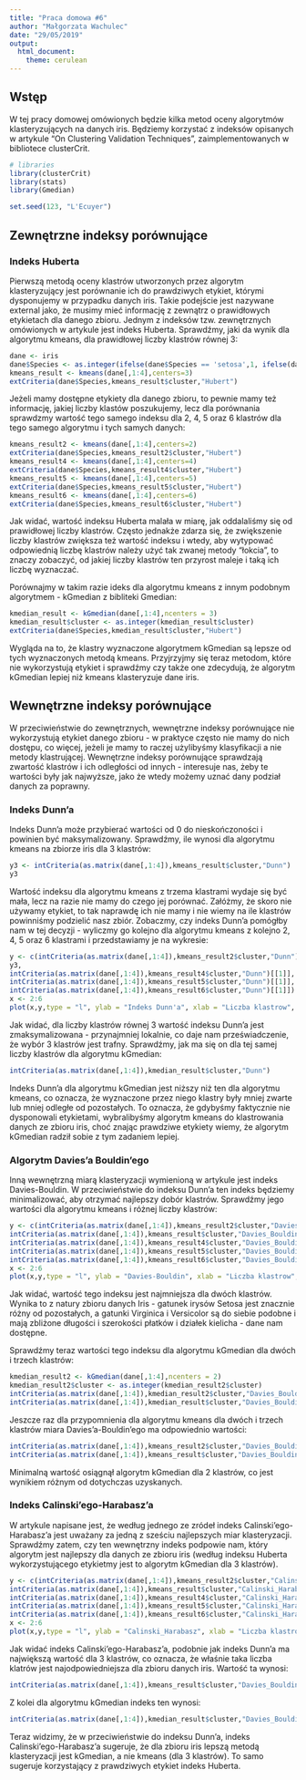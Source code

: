 ```yaml
---
title: "Praca domowa #6"
author: "Małgorzata Wachulec"
date: "29/05/2019"
output: 
  html_document:
    theme: cerulean
---
```


## Wstęp 

W tej pracy domowej omówionych będzie kilka metod oceny algorytmów klasteryzujących na danych iris. Będziemy korzystać z indeksów opisanych w artykule "On Clustering Validation Techniques", zaimplementowanych w bibliotece clusterCrit.

```r
# libraries
library(clusterCrit)
library(stats)
library(Gmedian)

set.seed(123, "L'Ecuyer")
```

## Zewnętrzne indeksy porównujące

### Indeks Huberta

Pierwszą metodą oceny klastrów utworzonych przez algorytm klasteryzujący jest porównanie ich do prawdziwych etykiet, którymi dysponujemy w przypadku danych iris. Takie podejście jest nazywane external jako, że musimy mieć informację z zewnątrz o prawidłowych etykietach dla danego zbioru. Jednym z indeksów tzw. zewnętrznych omówionych w artykule jest indeks Huberta. Sprawdźmy, jaki da wynik dla algorytmu kmeans, dla prawidłowej liczby klastrów równej 3:

```r
dane <- iris
dane$Species <- as.integer(ifelse(dane$Species == 'setosa',1, ifelse(dane$Species == 'versicolor', 2,3)))
kmeans_result <- kmeans(dane[,1:4],centers=3)
extCriteria(dane$Species,kmeans_result$cluster,"Hubert")
```

Jeżeli mamy dostępne etykiety dla danego zbioru, to pewnie mamy też informację, jakiej liczby klastów poszukujemy, lecz dla porównania sprawdzmy wartość tego samego indeksu dla 2, 4, 5 oraz 6 klastrów dla tego samego algorytmu i tych samych danych:

```r
kmeans_result2 <- kmeans(dane[,1:4],centers=2)
extCriteria(dane$Species,kmeans_result2$cluster,"Hubert")
kmeans_result4 <- kmeans(dane[,1:4],centers=4)
extCriteria(dane$Species,kmeans_result4$cluster,"Hubert")
kmeans_result5 <- kmeans(dane[,1:4],centers=5)
extCriteria(dane$Species,kmeans_result5$cluster,"Hubert")
kmeans_result6 <- kmeans(dane[,1:4],centers=6)
extCriteria(dane$Species,kmeans_result6$cluster,"Hubert")
```

Jak widać, wartość indeksu Huberta malała w miarę, jak oddalaliśmy się od prawidłowej liczby klastrów. Często jednakże zdarza się, że zwiększenie liczby klastrów zwiększa też wartość indeksu i wtedy, aby wytypować odpowiednią liczbę klastrów należy użyć tak zwanej metody "łokcia", to znaczy zobaczyć, od jakiej liczby klastrów ten przyrost maleje i taką ich liczbę wyznaczać.

Porównajmy w takim razie ideks dla algorytmu kmeans z innym podobnym algorytmem - kGmedian z bibliteki Gmedian:

```r
kmedian_result <- kGmedian(dane[,1:4],ncenters = 3)
kmedian_result$cluster <- as.integer(kmedian_result$cluster)
extCriteria(dane$Species,kmedian_result$cluster,"Hubert")
```

Wygląda na to, że klastry wyznaczone algorytmem kGmedian są lepsze od tych wyznaczonych metodą kmeans. Przyjrzyjmy się teraz metodom, które nie wykorzystują etykiet i sprawdźmy czy także one zdecydują, że algorytm kGmedian lepiej niż kmeans klasteryzuje dane iris.

## Wewnętrzne indeksy porównujące

W przeciwieństwie do zewnętrznych, wewnętrzne indeksy porównujące nie wykorzystują etykiet danego zbioru - w praktyce często nie mamy do nich dostępu, co więcej, jeżeli je mamy to raczej użylibyśmy klasyfikacji a nie metody klastrującej. Wewnętrzne indeksy porównujące sprawdzają zwartość klastrów i ich odległości od innych - interesuje nas, żeby te wartości były jak najwyższe, jako że wtedy możemy uznać dany podział danych za poprawny.

### Indeks Dunn'a

Indeks Dunn'a może przybierać wartości od 0 do nieskończoności i powinien być maksymalizowany. Sprawdźmy, ile wynosi dla algorytmu kmeans na zbiorze iris dla 3 klastrów:

```r
y3 <- intCriteria(as.matrix(dane[,1:4]),kmeans_result$cluster,"Dunn")
y3
```

Wartość indeksu dla algorytmu kmeans z trzema klastrami wydaje się być mała, lecz na razie nie mamy do czego jej porównać. Załóżmy, że skoro nie używamy etykiet, to tak naprawdę ich nie mamy i nie wiemy na ile klastrów powinniśmy podzielić nasz zbiór. Zobaczmy, czy indeks Dunn'a pomógłby nam w tej decyzji - wyliczmy go kolejno dla algorytmu kmeans z kolejno 2, 4, 5 oraz 6 klastrami i przedstawiamy je na wykresie:

```r
y <- c(intCriteria(as.matrix(dane[,1:4]),kmeans_result2$cluster,"Dunn")[[1]],
y3,
intCriteria(as.matrix(dane[,1:4]),kmeans_result4$cluster,"Dunn")[[1]],
intCriteria(as.matrix(dane[,1:4]),kmeans_result5$cluster,"Dunn")[[1]],
intCriteria(as.matrix(dane[,1:4]),kmeans_result6$cluster,"Dunn")[[1]])
x <- 2:6
plot(x,y,type = "l", ylab = "Indeks Dunn'a", xlab = "Liczba klastrow", main = "Indeks Dunn'a dla wybranej liczby klastrow (kmeans)")
```

Jak widać, dla liczby klastrów równej 3 wartość indeksu Dunn'a jest zmaksymalizowana - przynajmniej lokalnie, co daje nam przeświadczenie, że wybór 3 klastrów jest trafny. Sprawdźmy, jak ma się on dla tej samej liczby klastrów dla algorytmu kGmedian:

```r
intCriteria(as.matrix(dane[,1:4]),kmedian_result$cluster,"Dunn")
```

Indeks Dunn'a dla algorytmu kGmedian jest niższy niż ten dla algorytmu kmeans, co oznacza, że wyznaczone przez niego klastry były mniej zwarte lub mniej odległe od pozostałych. To oznacza, że gdybyśmy faktycznie nie dysponowali etykietami, wybralibyśmy algorytm kmeans do klastrowania danych ze zbioru iris, choć znając prawdziwe etykiety wiemy, że algorytm kGmedian radził sobie z tym zadaniem lepiej.

### Algorytm Davies'a Bouldin'ego

Inną wewnętrzną miarą klasteryzacji wymienioną w artykule jest indeks Davies-Bouldin. W przeciwieństwie do indeksu Dunn'a ten indeks będziemy minimalizować, aby otrzymać najlepszy dobór klastrów. Sprawdźmy jego wartości dla algorytmu kmeans i różnej liczby klastrów:

```r
y <- c(intCriteria(as.matrix(dane[,1:4]),kmeans_result2$cluster,"Davies_Bouldin")[[1]],
intCriteria(as.matrix(dane[,1:4]),kmeans_result$cluster,"Davies_Bouldin")[[1]],
intCriteria(as.matrix(dane[,1:4]),kmeans_result4$cluster,"Davies_Bouldin")[[1]],
intCriteria(as.matrix(dane[,1:4]),kmeans_result5$cluster,"Davies_Bouldin")[[1]],
intCriteria(as.matrix(dane[,1:4]),kmeans_result6$cluster,"Davies_Bouldin")[[1]])
x <- 2:6
plot(x,y,type = "l", ylab = "Davies-Bouldin", xlab = "Liczba klastrow", main = "Davies-Bouldin dla wybranej liczby klastrow (kmeans)")
```

Jak widać, wartość tego indeksu jest najmniejsza dla dwóch klastrów. Wynika to z natury zbioru danych Iris - gatunek irysów Setosa jest znacznie różny od pozostałych, a gatunki Virginica i Versicolor są do siebie podobne i mają zbliżone długości i szerokości płatków i działek kielicha - dane nam dostępne.

Sprawdźmy teraz wartości tego indeksu dla algorytmu kGmedian dla dwóch i trzech klastrów:

```r
kmedian_result2 <- kGmedian(dane[,1:4],ncenters = 2)
kmedian_result2$cluster <- as.integer(kmedian_result2$cluster)
intCriteria(as.matrix(dane[,1:4]),kmedian_result2$cluster,"Davies_Bouldin")[[1]]
intCriteria(as.matrix(dane[,1:4]),kmedian_result$cluster,"Davies_Bouldin")[[1]]
```

Jeszcze raz dla przypomnienia dla algorytmu kmeans dla dwóch i trzech klastrów miara Davies'a-Bouldin'ego ma odpowiednio wartości:

```r
intCriteria(as.matrix(dane[,1:4]),kmeans_result2$cluster,"Davies_Bouldin")[[1]]
intCriteria(as.matrix(dane[,1:4]),kmeans_result$cluster,"Davies_Bouldin")[[1]]
```

Minimalną wartość osiągnął algorytm kGmedian dla 2 klastrów, co jest wynikiem różnym od dotychczas uzyskanych.

### Indeks Calinski'ego-Harabasz'a

W artykule napisane jest, że według jednego ze zródeł indeks Calinski'ego-Harabasz'a jest uważany za jedną z sześciu najlepszych miar klasteryzacji. Sprawdźmy zatem, czy ten wewnętrzny indeks podpowie nam, który algorytm jest najlepszy dla danych ze zbioru iris (według indeksu Huberta wykorzystującego etykietmy jest to algorytm kGmedian dla 3 klastrów).

```r
y <- c(intCriteria(as.matrix(dane[,1:4]),kmeans_result2$cluster,"Calinski_Harabasz")[[1]],
intCriteria(as.matrix(dane[,1:4]),kmeans_result$cluster,"Calinski_Harabasz")[[1]],
intCriteria(as.matrix(dane[,1:4]),kmeans_result4$cluster,"Calinski_Harabasz")[[1]],
intCriteria(as.matrix(dane[,1:4]),kmeans_result5$cluster,"Calinski_Harabasz")[[1]],
intCriteria(as.matrix(dane[,1:4]),kmeans_result6$cluster,"Calinski_Harabasz")[[1]])
x <- 2:6
plot(x,y,type = "l", ylab = "Calinski_Harabasz", xlab = "Liczba klastrow", main = "Calinski_Harabasz dla wybranej liczby klastrow (kmeans)")
```

Jak widać indeks Calinski'ego-Harabasz'a, podobnie jak indeks Dunn'a ma największą wartość dla 3 klastrów, co oznacza, że właśnie taka liczba klatrów jest najodpowiedniejsza dla zbioru danych iris. Wartość ta wynosi:

```r
intCriteria(as.matrix(dane[,1:4]),kmeans_result$cluster,"Davies_Bouldin")[[1]]
```

Z kolei dla algorytmu kGmedian indeks ten wynosi:
```r
intCriteria(as.matrix(dane[,1:4]),kmedian_result$cluster,"Davies_Bouldin")[[1]]
```

Teraz widzimy, że w przeciwieństwie do indeksu Dunn'a, indeks Calinski'ego-Harabasz'a sugeruje, że dla zbioru iris lepszą metodą klasteryzacji jest kGmedian, a nie kmeans (dla 3 klastrów). To samo sugeruje korzystający z prawdziwych etykiet indeks Huberta. 